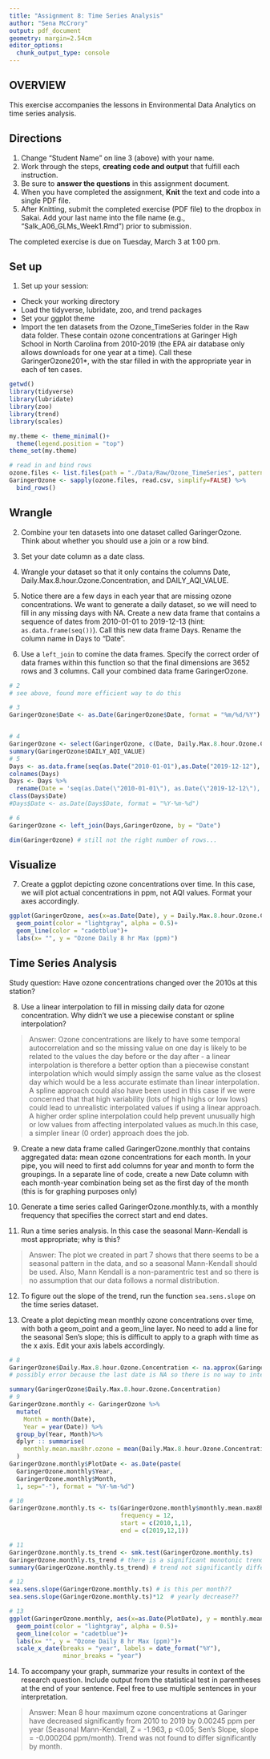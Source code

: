 ```yaml
---
title: "Assignment 8: Time Series Analysis"
author: "Sena McCrory"
output: pdf_document
geometry: margin=2.54cm
editor_options: 
  chunk_output_type: console
---
```


## OVERVIEW

This exercise accompanies the lessons in Environmental Data Analytics on time series analysis. 

## Directions
1. Change "Student Name" on line 3 (above) with your name.
3. Work through the steps, **creating code and output** that fulfill each instruction.
4. Be sure to **answer the questions** in this assignment document.
6. When you have completed the assignment, **Knit** the text and code into a single PDF file.
8. After Knitting, submit the completed exercise (PDF file) to the dropbox in Sakai. Add your last name into the file name (e.g., "Salk_A06_GLMs_Week1.Rmd") prior to submission.

The completed exercise is due on Tuesday, March 3 at 1:00 pm.

## Set up 
1. Set up your session:

* Check your working directory
* Load the tidyverse, lubridate, zoo, and trend packages
* Set your ggplot theme
* Import the ten datasets from the Ozone_TimeSeries folder in the Raw data folder. These contain ozone concentrations at Garinger High School in North Carolina from 2010-2019 (the EPA air database only allows downloads for one year at a time). Call these GaringerOzone201*, with the star filled in with the appropriate year in each of ten cases.

```r
getwd()
library(tidyverse)
library(lubridate)
library(zoo)
library(trend)
library(scales)

my.theme <- theme_minimal()+
  theme(legend.position = "top")
theme_set(my.theme)

# read in and bind rows
ozone.files <- list.files(path = "./Data/Raw/Ozone_TimeSeries", pattern = "*.csv", full.names = T)
GaringerOzone <- sapply(ozone.files, read.csv, simplify=FALSE) %>%
  bind_rows()
```

## Wrangle

2. Combine your ten datasets into one dataset called GaringerOzone. Think about whether you should use a join or a row bind. 

3. Set your date column as a date class.

4. Wrangle your dataset so that it only contains the columns Date, Daily.Max.8.hour.Ozone.Concentration, and DAILY_AQI_VALUE. 

5. Notice there are a few days in each year that are missing ozone concentrations. We want to generate a daily dataset, so we will need to fill in any missing days with NA. Create a new data frame that contains a sequence of dates from 2010-01-01 to 2019-12-13 (hint: `as.data.frame(seq())`). Call this new data frame Days. Rename the column name in Days to "Date".

6. Use a `left_join` to comine the data frames. Specify the correct order of data frames within this function so that the final dimensions are 3652 rows and 3 columns. Call your combined data frame GaringerOzone. 

```r
# 2 
# see above, found more efficient way to do this

# 3
GaringerOzone$Date <- as.Date(GaringerOzone$Date, format = "%m/%d/%Y")


# 4
GaringerOzone <- select(GaringerOzone, c(Date, Daily.Max.8.hour.Ozone.Concentration, DAILY_AQI_VALUE))
summary(GaringerOzone$DAILY_AQI_VALUE)
# 5
Days <- as.data.frame(seq(as.Date("2010-01-01"),as.Date("2019-12-12"), "day")) # changed end date by 1 to avoid error later down
colnames(Days)
Days <- Days %>%
  rename(Date = 'seq(as.Date(\"2010-01-01\"), as.Date(\"2019-12-12\"), \"day\")') # changed end date by 1 to avoid error later down
class(Days$Date)
#Days$Date <- as.Date(Days$Date, format = "%Y-%m-%d")

# 6
GaringerOzone <- left_join(Days,GaringerOzone, by = "Date")

dim(GaringerOzone) # still not the right number of rows...
```

## Visualize

7. Create a ggplot depicting ozone concentrations over time. In this case, we will plot actual concentrations in ppm, not AQI values. Format your axes accordingly.

```r
ggplot(GaringerOzone, aes(x=as.Date(Date), y = Daily.Max.8.hour.Ozone.Concentration))+
  geom_point(color = "lightgray", alpha = 0.5)+
  geom_line(color = "cadetblue")+
  labs(x= "", y = "Ozone Daily 8 hr Max (ppm)")

```

## Time Series Analysis

Study question: Have ozone concentrations changed over the 2010s at this station? 

8. Use a linear interpolation to fill in missing daily data for ozone concentration. Why didn't we use a piecewise constant or spline interpolation?

> Answer: Ozone concentrations are likely to have some temporal autocorrelation and so the missing value on one day is likely to be related to the values the day before or the day after - a linear interpolation is therefore a better option than a piecewise constant interpolation which would simply assign the same value as the closest day which would be a less accurate estimate than linear interpolation. A spline approach could also have been used in this case if we were concerned that that high variability (lots of high highs or low lows) could lead to unrealistic interpolated values if using a linear approach. A higher order spline interpolation could help prevent unusually high or low values from affecting interpolated values as much.In this case, a simpler linear (0 order) approach does the job.

9. Create a new data frame called GaringerOzone.monthly that contains aggregated data: mean ozone concentrations for each month. In your pipe, you will need to first add columns for year and month to form the groupings. In a separate line of code, create a new Date column with each month-year combination being set as the first day of the month (this is for graphing purposes only)

10. Generate a time series called GaringerOzone.monthly.ts, with a monthly frequency that specifies the correct start and end dates. 

11. Run a time series analysis. In this case the seasonal Mann-Kendall is most appropriate; why is this?

> Answer: The plot we created in part 7 shows that there seems to be a seasonal pattern in the data, and so a seasonal Mann-Kendall should be used. Also, Mann Kendall is a non-paramentric test and so there is no assumption that our data follows a normal distribution. 

12. To figure out the slope of the trend, run the function `sea.sens.slope` on the time series dataset. 

13. Create a plot depicting mean monthly ozone concentrations over time, with both a geom_point and a geom_line layer. No need to add a line for the seasonal Sen's slope; this is difficult to apply to a graph with time as the x axis. Edit your axis labels accordingly.

```r
# 8
GaringerOzone$Daily.Max.8.hour.Ozone.Concentration <- na.approx(GaringerOzone$Daily.Max.8.hour.Ozone.Concentration)
# possibly error because the last date is NA so there is no way to interpolate that point? error removed by eliminating the last day (Dec 13)

summary(GaringerOzone$Daily.Max.8.hour.Ozone.Concentration)
# 9
GaringerOzone.monthly <- GaringerOzone %>%
  mutate(
    Month = month(Date),
    Year = year(Date)) %>%
  group_by(Year, Month)%>%
  dplyr :: summarise(
    monthly.mean.max8hr.ozone = mean(Daily.Max.8.hour.Ozone.Concentration)
  )
GaringerOzone.monthly$PlotDate <- as.Date(paste(
  GaringerOzone.monthly$Year,
  GaringerOzone.monthly$Month,
  1, sep="-"), format = "%Y-%m-%d")

# 10
GaringerOzone.monthly.ts <- ts(GaringerOzone.monthly$monthly.mean.max8hr.ozone,
                               frequency = 12,
                               start = c(2010,1,1),
                               end = c(2019,12,1))

# 11
GaringerOzone.monthly.ts_trend <- smk.test(GaringerOzone.monthly.ts)
GaringerOzone.monthly.ts_trend # there is a significant monotonic trend, p < 0.05
summary(GaringerOzone.monthly.ts_trend) # trend not significantly different by month

# 12
sea.sens.slope(GaringerOzone.monthly.ts) # is this per month??
sea.sens.slope(GaringerOzone.monthly.ts)*12  # yearly decrease??

# 13
ggplot(GaringerOzone.monthly, aes(x=as.Date(PlotDate), y = monthly.mean.max8hr.ozone))+
  geom_point(color = "lightgray", alpha = 0.5)+
  geom_line(color = "cadetblue")+
  labs(x= "", y = "Ozone Daily 8 hr Max (ppm)")+
  scale_x_date(breaks = "year", labels = date_format("%Y"), 
               minor_breaks = "year")

```

14. To accompany your graph, summarize your results in context of the research question. Include output from the statistical test in parentheses at the end of your sentence. Feel free to use multiple sentences in your interpretation.

> Answer: Mean 8 hour maximum ozone concentrations at Garinger have decreased significantly from 2010 to 2019 by 0.00245 ppm per year (Seasonal Mann-Kendall, Z = -1.963, p <0.05; Sen's Slope, slope = -0.000204 ppm/month). Trend was not found to differ significantly by month. 
